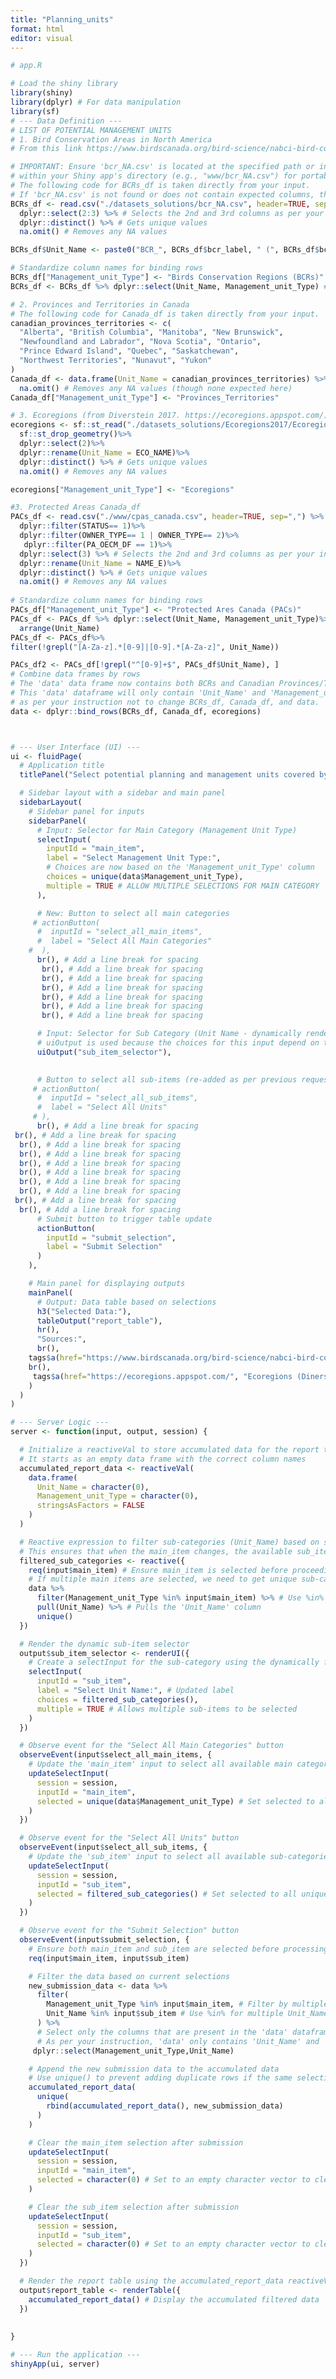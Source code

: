 ```yaml
---
title: "Planning_units"
format: html
editor: visual
---
```


```r
# app.R

# Load the shiny library
library(shiny)
library(dplyr) # For data manipulation
library(sf)
# --- Data Definition ---
# LIST OF POTENTIAL MANAGEMENT UNITS
# 1. Bird Conservation Areas in North America
# From this link https://www.birdscanada.org/bird-science/nabci-bird-conservation-regions

# IMPORTANT: Ensure 'bcr_NA.csv' is located at the specified path or in a 'www' folder
# within your Shiny app's directory (e.g., "www/bcr_NA.csv") for portability.
# The following code for BCRs_df is taken directly from your input.
# If 'bcr_NA.csv' is not found or does not contain expected columns, this part might need adjustment.
BCRs_df <- read.csv("./datasets_solutions/bcr_NA.csv", header=TRUE, sep=",") %>%
  dplyr::select(2:3) %>% # Selects the 2nd and 3rd columns as per your instruction
  dplyr::distinct() %>% # Gets unique values
  na.omit() # Removes any NA values

BCRs_df$Unit_Name <- paste0("BCR_", BCRs_df$bcr_label, " (", BCRs_df$bcr_label_name, ")")

# Standardize column names for binding rows
BCRs_df["Management_unit_Type"] <- "Birds Conservation Regions (BCRs)"
BCRs_df <- BCRs_df %>% dplyr::select(Unit_Name, Management_unit_Type) # Keep only relevant columns for binding

# 2. Provinces and Territories in Canada
# The following code for Canada_df is taken directly from your input.
canadian_provinces_territories <- c(
  "Alberta", "British Columbia", "Manitoba", "New Brunswick",
  "Newfoundland and Labrador", "Nova Scotia", "Ontario",
  "Prince Edward Island", "Quebec", "Saskatchewan",
  "Northwest Territories", "Nunavut", "Yukon"
)
Canada_df <- data.frame(Unit_Name = canadian_provinces_territories) %>%
  na.omit() # Removes any NA values (though none expected here)
Canada_df["Management_unit_Type"] <- "Provinces_Territories"

# 3. Ecoregions (from Diverstein 2017. https://ecoregions.appspot.com/)
ecoregions <- sf::st_read("./datasets_solutions/Ecoregions2017/Ecoregions2017.shp")%>%
  sf::st_drop_geometry()%>%
  dplyr::select(2)%>%
  dplyr::rename(Unit_Name = ECO_NAME)%>%
  dplyr::distinct() %>% # Gets unique values
  na.omit() # Removes any NA values

ecoregions["Management_unit_Type"] <- "Ecoregions"

#3. Protected Areas Canada_df
PACs_df <- read.csv("./www/cpas_canada.csv", header=TRUE, sep=",") %>%
  dplyr::filter(STATUS== 1)%>%
  dplyr::filter(OWNER_TYPE== 1 | OWNER_TYPE== 2)%>%
   dplyr::filter(PA_OECM_DF == 1)%>%
  dplyr::select(3) %>% # Selects the 2nd and 3rd columns as per your instruction
  dplyr::rename(Unit_Name = NAME_E)%>%
  dplyr::distinct() %>% # Gets unique values
  na.omit() # Removes any NA values
  
# Standardize column names for binding rows
PACs_df["Management_unit_Type"] <- "Protected Ares Canada (PACs)"
PACs_df <- PACs_df %>% dplyr::select(Unit_Name, Management_unit_Type)%>% # Keep only relevant columns for binding
  arrange(Unit_Name)
PACs_df <- PACs_df%>%
filter(!grepl("[A-Za-z].*[0-9]|[0-9].*[A-Za-z]", Unit_Name))

PACs_df2 <- PACs_df[!grepl("^[0-9]+$", PACs_df$Unit_Name), ]
# Combine data frames by rows
# The 'data' data frame now contains both BCRs and Canadian Provinces/Territories
# This 'data' dataframe will only contain 'Unit_Name' and 'Management_unit_Type' columns
# as per your instruction not to change BCRs_df, Canada_df, and data.
data <- dplyr::bind_rows(BCRs_df, Canada_df, ecoregions)



# --- User Interface (UI) ---
ui <- fluidPage(
  # Application title
  titlePanel("Select potential planning and management units covered by model outputs"),

  # Sidebar layout with a sidebar and main panel
  sidebarLayout(
    # Sidebar panel for inputs
    sidebarPanel(
      # Input: Selector for Main Category (Management Unit Type)
      selectInput(
        inputId = "main_item",
        label = "Select Management Unit Type:",
        # Choices are now based on the 'Management_unit_Type' column
        choices = unique(data$Management_unit_Type),
        multiple = TRUE # ALLOW MULTIPLE SELECTIONS FOR MAIN CATEGORY
      ),

      # New: Button to select all main categories
     # actionButton(
      #  inputId = "select_all_main_items",
      #  label = "Select All Main Categories"
    #  ),
      br(), # Add a line break for spacing
       br(), # Add a line break for spacing
       br(), # Add a line break for spacing
       br(), # Add a line break for spacing
       br(), # Add a line break for spacing
       br(), # Add a line break for spacing
       br(), # Add a line break for spacing

      # Input: Selector for Sub Category (Unit Name - dynamically rendered)
      # uiOutput is used because the choices for this input depend on the main_item selection
      uiOutput("sub_item_selector"),
      

      # Button to select all sub-items (re-added as per previous requests)
     # actionButton(
      #  inputId = "select_all_sub_items",
      #  label = "Select All Units"
     # ),
      br(), # Add a line break for spacing
 br(), # Add a line break for spacing
  br(), # Add a line break for spacing
  br(), # Add a line break for spacing
  br(), # Add a line break for spacing
  br(), # Add a line break for spacing
  br(), # Add a line break for spacing
  br(), # Add a line break for spacing
 br(), # Add a line break for spacing
  br(), # Add a line break for spacing
      # Submit button to trigger table update
      actionButton(
        inputId = "submit_selection",
        label = "Submit Selection"
      )
    ),

    # Main panel for displaying outputs
    mainPanel(
      # Output: Data table based on selections
      h3("Selected Data:"),
      tableOutput("report_table"),
      hr(),
      "Sources:",
      br(),
    tags$a(href="https://www.birdscanada.org/bird-science/nabci-bird-conservation-regions", "Birds' Conservation BCRs (BCRs)"),
    br(),
     tags$a(href="https://ecoregions.appspot.com/", "Ecoregions (Dinerstein et al. 2017)")
    )
  )
)

# --- Server Logic ---
server <- function(input, output, session) {

  # Initialize a reactiveVal to store accumulated data for the report table
  # It starts as an empty data frame with the correct column names
  accumulated_report_data <- reactiveVal(
    data.frame(
      Unit_Name = character(0),
      Management_unit_Type = character(0),
      stringsAsFactors = FALSE
    )
  )

  # Reactive expression to filter sub-categories (Unit_Name) based on selected main item (Management_unit_Type)
  # This ensures that when the main_item changes, the available sub_items are updated.
  filtered_sub_categories <- reactive({
    req(input$main_item) # Ensure main_item is selected before proceeding
    # If multiple main items are selected, we need to get unique sub-categories across all selected main items
    data %>%
      filter(Management_unit_Type %in% input$main_item) %>% # Use %in% for multiple main selections
      pull(Unit_Name) %>% # Pulls the 'Unit_Name' column
      unique()
  })

  # Render the dynamic sub-item selector
  output$sub_item_selector <- renderUI({
    # Create a selectInput for the sub-category using the dynamically filtered choices
    selectInput(
      inputId = "sub_item",
      label = "Select Unit Name:", # Updated label
      choices = filtered_sub_categories(),
      multiple = TRUE # Allows multiple sub-items to be selected
    )
  })

  # Observe event for the "Select All Main Categories" button
  observeEvent(input$select_all_main_items, {
    # Update the 'main_item' input to select all available main categories
    updateSelectInput(
      session = session,
      inputId = "main_item",
      selected = unique(data$Management_unit_Type) # Set selected to all unique main categories
    )
  })

  # Observe event for the "Select All Units" button
  observeEvent(input$select_all_sub_items, {
    # Update the 'sub_item' input to select all available sub-categories
    updateSelectInput(
      session = session,
      inputId = "sub_item",
      selected = filtered_sub_categories() # Set selected to all unique sub-categories based on currently selected main items
    )
  })

  # Observe event for the "Submit Selection" button
  observeEvent(input$submit_selection, {
    # Ensure both main_item and sub_item are selected before processing
    req(input$main_item, input$sub_item)

    # Filter the data based on current selections
    new_submission_data <- data %>%
      filter(
        Management_unit_Type %in% input$main_item, # Filter by multiple Management_unit_Type
        Unit_Name %in% input$sub_item # Use %in% for multiple Unit_Name selections
      ) %>%
      # Select only the columns that are present in the 'data' dataframe based on your definition.
      # As per your instruction, 'data' only contains 'Unit_Name' and 'Management_unit_Type'.
     dplyr::select(Management_unit_Type,Unit_Name)

    # Append the new submission data to the accumulated data
    # Use unique() to prevent adding duplicate rows if the same selection is submitted again
    accumulated_report_data(
      unique(
        rbind(accumulated_report_data(), new_submission_data)
      )
    )

    # Clear the main_item selection after submission
    updateSelectInput(
      session = session,
      inputId = "main_item",
      selected = character(0) # Set to an empty character vector to clear all selections
    )

    # Clear the sub_item selection after submission
    updateSelectInput(
      session = session,
      inputId = "sub_item",
      selected = character(0) # Set to an empty character vector to clear all selections
    )
  })

  # Render the report table using the accumulated_report_data reactiveVal
  output$report_table <- renderTable({
    accumulated_report_data() # Display the accumulated filtered data
  })
  
  
}

# --- Run the application ---
shinyApp(ui, server)

```
